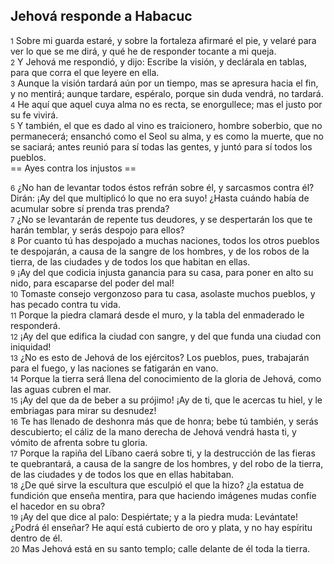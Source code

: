 == Jehová responde a Habacuc ==

{{anchor|1}} <small>1</small> Sobre mi guarda estaré, y sobre la fortaleza afirmaré el pie, y velaré para ver lo que se me dirá, y qué he de responder tocante a mi queja.<br>
{{anchor|2}} <small>2</small> Y Jehová me respondió, y dijo: Escribe la visión, y declárala en tablas, para que corra el que leyere en ella.<br>
{{anchor|3}} <small>3</small> Aunque la visión tardará aún por un tiempo, mas se apresura hacia el fin, y no mentirá; aunque tardare, espéralo, porque sin duda vendrá, no tardará.<br>
{{anchor|4}} <small>4</small> He aquí que aquel cuya alma no es recta, se enorgullece; mas el justo por su fe vivirá.<br>
{{anchor|5}} <small>5</small> Y también, el que es dado al vino es traicionero, hombre soberbio, que no permanecerá; ensanchó como el Seol su alma, y es como la muerte, que no se saciará; antes reunió para sí todas las gentes, y juntó para sí todos los pueblos.<br>
== Ayes contra los injustos ==

{{anchor|6}} <small>6</small> ¿No han de levantar todos éstos refrán sobre él, y sarcasmos contra él? Dirán: ¡Ay del que multiplicó lo que no era suyo! ¿Hasta cuándo había de acumular sobre sí prenda tras prenda?<br>
{{anchor|7}} <small>7</small> ¿No se levantarán de repente tus deudores, y se despertarán los que te harán temblar, y serás despojo para ellos?<br>
{{anchor|8}} <small>8</small> Por cuanto tú has despojado a muchas naciones, todos los otros pueblos te despojarán, a causa de la sangre de los hombres, y de los robos de la tierra, de las ciudades y de todos los que habitan en ellas.<br>
{{anchor|9}} <small>9</small> ¡Ay del que codicia injusta ganancia para su casa, para poner en alto su nido, para escaparse del poder del mal!<br>
{{anchor|10}} <small>10</small> Tomaste consejo vergonzoso para tu casa, asolaste muchos pueblos, y has pecado contra tu vida.<br>
{{anchor|11}} <small>11</small> Porque la piedra clamará desde el muro, y la tabla del enmaderado le responderá.<br>
{{anchor|12}} <small>12</small> ¡Ay del que edifica la ciudad con sangre, y del que funda una ciudad con iniquidad!<br>
{{anchor|13}} <small>13</small> ¿No es esto de Jehová de los ejércitos? Los pueblos, pues, trabajarán para el fuego, y las naciones se fatigarán en vano.<br>
{{anchor|14}} <small>14</small> Porque la tierra será llena del conocimiento de la gloria de Jehová, como las aguas cubren el mar.<br>
{{anchor|15}} <small>15</small> ¡Ay del que da de beber a su prójimo! ¡Ay de ti, que le acercas tu hiel, y le embriagas para mirar su desnudez!<br>
{{anchor|16}} <small>16</small> Te has llenado de deshonra más que de honra; bebe tú también, y serás descubierto; el cáliz de la mano derecha de Jehová vendrá hasta ti, y vómito de afrenta sobre tu gloria.<br>
{{anchor|17}} <small>17</small> Porque la rapiña del Líbano caerá sobre ti, y la destrucción de las fieras te quebrantará, a causa de la sangre de los hombres, y del robo de la tierra, de las ciudades y de todos los que en ellas habitaban.<br>
{{anchor|18}} <small>18</small> ¿De qué sirve la escultura que esculpió el que la hizo? ¿la estatua de fundición que enseña mentira, para que haciendo imágenes mudas confíe el hacedor en su obra?<br>
{{anchor|19}} <small>19</small> ¡Ay del que dice al palo: Despiértate; y a la piedra muda: Levántate! ¿Podrá él enseñar? He aquí está cubierto de oro y plata, y no hay espíritu dentro de él.<br>
{{anchor|20}} <small>20</small> Mas Jehová está en su santo templo; calle delante de él toda la tierra.<br>
